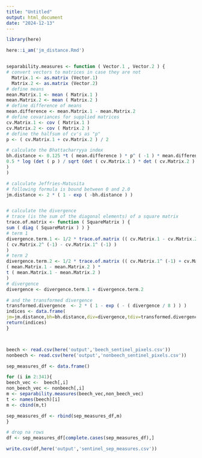 ```yaml
---
title: "Untitled"
output: html_document
date: "2024-12-13"
---
```


```r

library(here)

here::i_am('jm_distance.Rmd')


separability.measures <- function ( Vector.1 , Vector.2 ) {
# convert vectors to matrices in case they are not
  Matrix.1 <- as.matrix (Vector.1)
  Matrix.2 <- as.matrix (Vector.2)
# define means
mean.Matrix.1 <- mean ( Matrix.1 )
mean.Matrix.2 <- mean ( Matrix.2 )
# define difference of means
mean.difference <- mean.Matrix.1 - mean.Matrix.2
# define covariances for supplied matrices
cv.Matrix.1 <- cov ( Matrix.1 )
cv.Matrix.2 <- cov ( Matrix.2 )
# define the halfsum of cv's as "p"
p <- ( cv.Matrix.1 + cv.Matrix.2 ) / 2

# calculate the Bhattacharryya index
bh.distance <- 0.125 *t ( mean.difference ) * p^ ( -1 ) * mean.difference +
0.5 * log (det ( p ) / sqrt (det ( cv.Matrix.1 ) * det ( cv.Matrix.2 )
)
)

# calculate Jeffries-Matusita
# following formula is bound between 0 and 2.0
jm.distance <- 2 * ( 1 - exp ( -bh.distance ) )


# calculate the divergence
# trace (is the sum of the diagonal elements) of a square matrix
trace.of.matrix <- function ( SquareMatrix ) {
sum ( diag ( SquareMatrix ) ) }
# term 1
divergence.term.1 <- 1/2 * trace.of.matrix (( cv.Matrix.1 - cv.Matrix.2 ) * 
( cv.Matrix.2^ (-1) - cv.Matrix.1^ (-1) )
)
# term 2
divergence.term.2 <- 1/2 * trace.of.matrix (( cv.Matrix.1^ (-1) + cv.Matrix.2^ (-1) ) *
( mean.Matrix.1 - mean.Matrix.2 ) *
t ( mean.Matrix.1 - mean.Matrix.2 )
)
# divergence
divergence <- divergence.term.1 + divergence.term.2

# and the transformed divergence
transformed.divergence  <- 2 * ( 1 - exp ( - ( divergence / 8 ) ) )
indices <- data.frame(
jm=jm.distance,bh=bh.distance,div=divergence,tdiv=transformed.divergence)
return(indices)
}




```

```r
beech <- read.csv(here('output','beech_sentinel_pixels.csv'))
nonbeech <- read.csv(here('output','nonbeech_sentinel_pixels.csv'))
```


```r
sep_measures_df <- data.frame()

for (i in 2:341){
beech_vec <-  beech[,i]
non_beech_vec <- nonbeech[,i]
m <- separability.measures(beech_vec,non_beech_vec)
t <- names(beech)[i]
m <- cbind(m,t)

sep_measures_df <- rbind(sep_measures_df,m)
}
```

```r
# drop na rows
df <- sep_measures_df[complete.cases(sep_measures_df),]
```


```r
write.csv(df,here('output','sentinel_sep_measures.csv'))

```

